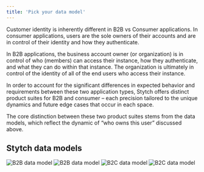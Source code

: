 ```yaml
---
title: 'Pick your data model'
---
```



Customer identity is inherently different in B2B vs Consumer applications. In consumer applications, users are the sole owners of their accounts and are in control of their identity and how they authenticate.

In B2B applications, the business account owner (or <Tooltip tip={organization}>organization</Tooltip>) is in control of who (<Tooltip tip={member}>members</Tooltip>) can access their instance, how they authenticate, and what they can do within that instance. The organization is ultimately in control of the identity of all of the end users who access their instance.

In order to account for the significant differences in expected behavior and requirements between these two application types, Stytch offers distinct product suites for B2B and consumer – each precision tailored to the unique dynamics and future edge cases that occur in each space.

The core distinction between these two product suites stems from the data models, which reflect the dynamic of “who owns this user” discussed above.

## Stytch data models

<Tabs>
  <Tab title="B2B SaaS">
    <img 
      className="block dark:hidden" 
      src="/images/get-started/b2b-data-model.svg" 
      alt="B2B data model"
    />
    <img 
      className="hidden dark:block" 
      src="/images/get-started/b2b-data-model-dark.svg" 
      alt="B2B data model"
    />
  </Tab>
  <Tab title="Consumer">
    <img 
      className="block dark:hidden" 
      src="/images/get-started/b2c-data-model.svg" 
      alt="B2C data model"
    />
    <img 
      className="hidden dark:block" 
      src="/images/get-started/b2c-data-model-dark.svg" 
      alt="B2C data model"
    />
  </Tab>
</Tabs>